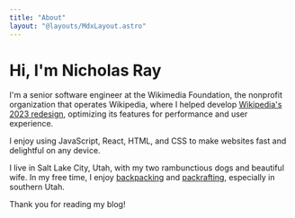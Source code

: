 ```yaml
---
title: "About"
layout: "@layouts/MdxLayout.astro"
---
```



# Hi, I'm Nicholas Ray

I'm a senior software engineer at the Wikimedia Foundation, the nonprofit
organization that operates Wikipedia, where I helped develop
[Wikipedia's 2023 redesign](https://wikimediafoundation.org/wikipedia-desktop/),
optimizing its features for performance and user experience.

I enjoy using JavaScript, React, HTML, and CSS to make websites fast and
delightful on any device.

I live in Salt Lake City, Utah, with my two rambunctious dogs and beautiful
wife. In my free time, I enjoy
[backpacking](<https://en.wikipedia.org/wiki/Backpacking_(hiking)>) and
[packrafting](https://en.wikipedia.org/wiki/Packraft), especially in southern
Utah.

Thank you for reading my blog!

<SocialLinks />
